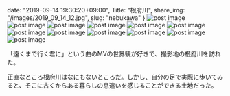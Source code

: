 date: "2019-09-14 19:30:20+09:00",
Title: "根府川",
share_img: "/images/2019_09_14_12.jpg",
slug: "nebukawa"
}
<img src="/images/2019_09_14_1.jpg" alt="post image" />
<img src="/images/2019_09_14_2.jpg" alt="post image" />
<img src="/images/2019_09_14_3.jpg" alt="post image" />
<img src="/images/2019_09_14_4.jpg" alt="post image" />
<img src="/images/2019_09_14_5.jpg" alt="post image" />
<img src="/images/2019_09_14_6.jpg" alt="post image" />
<img src="/images/2019_09_14_7.jpg" alt="post image" />
<img src="/images/2019_09_14_8.jpg" alt="post image" />
<img src="/images/2019_09_14_9.jpg" alt="post image" />
<img src="/images/2019_09_14_10.jpg" alt="post image" />
<img src="/images/2019_09_14_11.jpg" alt="post image" />
<img src="/images/2019_09_14_12.jpg" alt="post image" />

「遠くまで行く君に」という曲のMVの世界観が好きで、撮影地の根府川を訪れた。

正直なところ根府川はなにもないところだ。しかし、自分の足で実際に歩いてみると、そこに古くからある暮らしの息遣いを感じることができる土地だった。